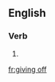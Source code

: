 ==English==

===Verb===
{{head|en|present participle}}

# {{present participle of|give off|lang=en|nocat=1}}

[[fr:giving off]]